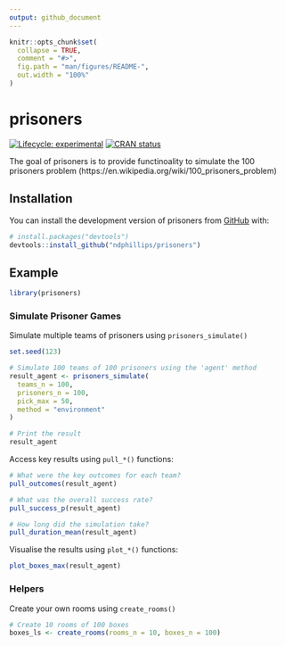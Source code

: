 ```yaml
---
output: github_document
---
```


<!-- README.md is generated from README.Rmd. Please edit that file -->

```r
knitr::opts_chunk$set(
  collapse = TRUE,
  comment = "#>",
  fig.path = "man/figures/README-",
  out.width = "100%"
)
```

# prisoners

<!-- badges: start -->
[![Lifecycle: experimental](https://img.shields.io/badge/lifecycle-experimental-orange.svg)](https://lifecycle.r-lib.org/articles/stages.html#experimental)
[![CRAN status](https://www.r-pkg.org/badges/version/prisoners)](https://CRAN.R-project.org/package=prisoners)
<!-- badges: end -->

The goal of prisoners is to provide functinoality to simulate the 100 prisoners problem (https://en.wikipedia.org/wiki/100_prisoners_problem)

## Installation

You can install the development version of prisoners from [GitHub](https://github.com/) with:

``` r
# install.packages("devtools")
devtools::install_github("ndphillips/prisoners")
```

## Example

```r
library(prisoners)
```

### Simulate Prisoner Games

Simulate multiple teams of prisoners using `prisoners_simulate()`

```r
set.seed(123)

# Simulate 100 teams of 100 prisoners using the 'agent' method
result_agent <- prisoners_simulate(
  teams_n = 100,
  prisoners_n = 100,
  pick_max = 50,
  method = "environment"
)
```

```r
# Print the result
result_agent
```

Access key results using `pull_*()` functions:

```r
# What were the key outcomes for each team?
pull_outcomes(result_agent)

# What was the overall success rate?
pull_success_p(result_agent)

# How long did the simulation take?
pull_duration_mean(result_agent)
```

Visualise the results using `plot_*()` functions:

```r
plot_boxes_max(result_agent)
```

### Helpers

Create your own rooms using `create_rooms()`

```r
# Create 10 rooms of 100 boxes
boxes_ls <- create_rooms(rooms_n = 10, boxes_n = 100)
```
